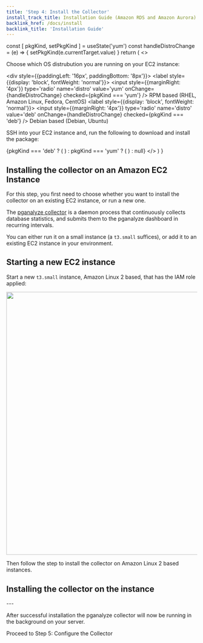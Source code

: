 ```yaml
---
title: 'Step 4: Install the Collector'
install_track_title: Installation Guide (Amazon RDS and Amazon Aurora)
backlink_href: /docs/install
backlink_title: 'Installation Guide'
---
```





  const [ pkgKind, setPkgKind ] = useState('yum')
  const handleDistroChange = (e) => {
    setPkgKind(e.currentTarget.value)
  }
  return (
    <>
      <p>
        Choose which OS distrubution you are running on your EC2 instance:
      </p>
      <div style={{paddingLeft: '16px', paddingBottom: '8px'}}>
        <label style={{display: 'block', fontWeight: 'normal'}}>
          <input style={{marginRight: '4px'}} type='radio' name='distro' value='yum' onChange={handleDistroChange} checked={pkgKind === 'yum'} />
          RPM based (RHEL, Amazon Linux, Fedora, CentOS)
        </label>
        <label style={{display: 'block', fontWeight: 'normal'}}>
          <input style={{marginRight: '4px'}} type='radio' name='distro' value='deb' onChange={handleDistroChange} checked={pkgKind === 'deb'} />
          Debian based (Debian, Ubuntu)
        </label>
      </div>
      <p>
        SSH into your EC2 instance and, run the following to download and install the package:
      </p>
      {pkgKind === 'deb' ? (
        <CollectorPkgInstallInstructions kind='deb' />
      ) : pkgKind === 'yum' ? (
        <CollectorPkgInstallInstructions kind='yum' />
      ) : null}
    </>
  )
}

## Installing the collector on an Amazon EC2 Instance

For this step, you first need to choose whether you want to install the collector on an existing EC2 instance, or run a new one.

The [pganalyze collector](https://github.com/pganalyze/collector) is a daemon process that continuously collects database statistics, and submits them to the pganalyze dashboard in recurring intervals.

You can either run it on a small instance (a `t3.small` suffices), or add it to an existing EC2 instance in your environment.

## Starting a new EC2 instance

Start a new `t3.small` instance, Amazon Linux 2 based, that has the IAM role applied:

<p>
  <img src={imgRdsNewInstanceRole} width="694.4" />
</p>

Then follow the step to install the collector on Amazon Linux 2 based instances.


## Installing the collector on the instance

<CollectorInstallInstructions />

<RepositorySigningKey />
---

After successful installation the pganalyze collector will now be running in the background on your server.

<Link className="btn btn-success" to="05_configure_the_collector_ec2">
  Proceed to Step 5: Configure the Collector
</Link>
